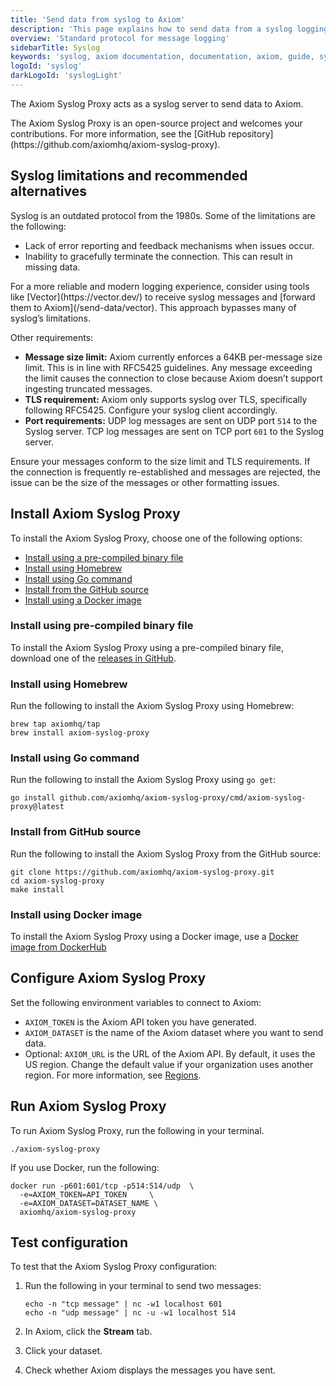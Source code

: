 ```yaml
---
title: 'Send data from syslog to Axiom'
description: 'This page explains how to send data from a syslog logging system to Axiom.'
overview: 'Standard protocol for message logging'
sidebarTitle: Syslog
keywords: 'syslog, axiom documentation, documentation, axiom, guide, syslog logs, tcp, udp, docker'
logoId: 'syslog'
darkLogoId: 'syslogLight'
---
```



The Axiom Syslog Proxy acts as a syslog server to send data to Axiom.

<Note>
    The Axiom Syslog Proxy is an open-source project and welcomes your contributions. For more information, see the [GitHub repository](https://github.com/axiomhq/axiom-syslog-proxy).
</Note>

## Syslog limitations and recommended alternatives

Syslog is an outdated protocol from the 1980s. Some of the limitations are the following:

- Lack of error reporting and feedback mechanisms when issues occur.
- Inability to gracefully terminate the connection. This can result in missing data.

<Note>
For a more reliable and modern logging experience, consider using tools like [Vector](https://vector.dev/) to receive syslog messages and [forward them to Axiom](/send-data/vector). This approach bypasses many of syslog’s limitations.
</Note>

<Prerequisites />

Other requirements:

- **Message size limit:** Axiom currently enforces a 64KB per-message size limit. This is in line with RFC5425 guidelines. Any message exceeding the limit causes the connection to close because Axiom doesn’t support ingesting truncated messages.
- **TLS requirement:** Axiom only supports syslog over TLS, specifically following RFC5425. Configure your syslog client accordingly.
- **Port requirements:** UDP log messages are sent on UDP port `514` to the Syslog server. TCP log messages are sent on TCP port `601` to the Syslog server.

Ensure your messages conform to the size limit and TLS requirements. If the connection is frequently re-established and messages are rejected, the issue can be the size of the messages or other formatting issues.

## Install Axiom Syslog Proxy

To install the Axiom Syslog Proxy, choose one of the following options:
- [Install using a pre-compiled binary file](#install-using-pre-compiled-binary-file)
- [Install using Homebrew](#install-using-homebrew)
- [Install using Go command](#install-using-go-command)
- [Install from the GitHub source](#install-from-github-source)
- [Install using a Docker image](#install-using-docker-image)

### Install using pre-compiled binary file

To install the Axiom Syslog Proxy using a pre-compiled binary file, download one of the [releases in GitHub](https://github.com/axiomhq/axiom-syslog-proxy/releases/latest).

### Install using Homebrew

Run the following to install the Axiom Syslog Proxy using Homebrew:

```shell
brew tap axiomhq/tap
brew install axiom-syslog-proxy
```

### Install using Go command

Run the following to install the Axiom Syslog Proxy using `go get`:

```shell
go install github.com/axiomhq/axiom-syslog-proxy/cmd/axiom-syslog-proxy@latest
```

### Install from GitHub source

Run the following to install the Axiom Syslog Proxy from the GitHub source:

```shell
git clone https://github.com/axiomhq/axiom-syslog-proxy.git
cd axiom-syslog-proxy
make install
```

### Install using Docker image

To install the Axiom Syslog Proxy using a Docker image, use a [Docker image from DockerHub](https://hub.docker.com/r/axiomhq/axiom-syslog-proxy/tags)

## Configure Axiom Syslog Proxy

Set the following environment variables to connect to Axiom:

- `AXIOM_TOKEN` is the Axiom API token you have generated.
- `AXIOM_DATASET` is the name of the Axiom dataset where you want to send data.
- Optional: `AXIOM_URL` is the URL of the Axiom API. By default, it uses the US region. Change the default value if your organization uses another region. For more information, see [Regions](/reference/regions).

## Run Axiom Syslog Proxy

To run Axiom Syslog Proxy, run the following in your terminal.

```shell
./axiom-syslog-proxy
```

If you use Docker, run the following:

```shell
docker run -p601:601/tcp -p514:514/udp  \
  -e=AXIOM_TOKEN=API_TOKEN     \
  -e=AXIOM_DATASET=DATASET_NAME \
  axiomhq/axiom-syslog-proxy
```

<Info>
<ReplaceDatasetToken />
</Info>

## Test configuration

To test that the Axiom Syslog Proxy configuration:

1. Run the following in your terminal to send two messages:

    ```shell
    echo -n "tcp message" | nc -w1 localhost 601
    echo -n "udp message" | nc -u -w1 localhost 514
    ```

1. In Axiom, click the **Stream** tab.
1. Click your dataset.
1. Check whether Axiom displays the messages you have sent.
